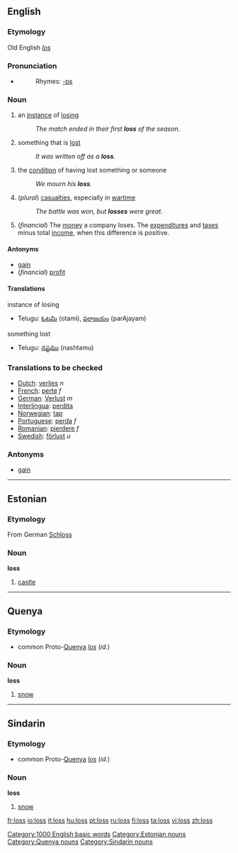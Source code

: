 ==English==

{{rank|plan|pain|official|940|loss|spot|wonderful|shook}}
===Etymology===
Old English ''[[los]]''

===Pronunciation===
*{{audio|en-us-loss.ogg|Audio (US)}}
*:Rhymes: [[Rhymes:English:-ɒs|-ɒs]]

===Noun===
{{en-noun|es}}
# an [[instance]] of [[losing]]
#:''The match ended in their first '''loss''' of the season.''
# something that is [[lost]]
#:''It was written off as a '''loss'''.''
# the [[condition]] of having lost something or someone
#:''We mourn his '''loss'''.''
#(''plural'') [[casualties]], especially in [[wartime]]
#:''The battle was won, but '''losses''' were great.''
#(''financial'') The [[money]] a company loses.  The [[expenditure]]s and [[tax]]es minus total [[income]], when this difference is positive.

====Antonyms====
*[[gain]]
*(''financial'') [[profit]]
====Translations====

;instance of losing
{{top}}
{{mid}}
*Telugu: [[ఓటమి]] (otami), [[పరాజయం]] (parAjayam)
{{bottom}}

;something lost
{{top}}
{{mid}}
*Telugu: [[నష్టము]] (nashtamu)
{{bottom}}

===Translations to be checked===
*[[Dutch]]: [[verlies]] ''n''
*[[French]]: [[perte]] ''f''
*[[German]]: [[Verlust]] ''m''
*[[Interlingua]]: [[perdita]]
*[[Norwegian]]: [[tap]]
*[[Portuguese]]: [[perda]] ''f''
*[[Romanian]]: [[pierdere]] ''f''
*[[Swedish]]: [[förlust]] ''u''

===Antonyms===
*[[gain]]

[[Category:1000 English basic words]]

----

==Estonian==
===Etymology===
From German [[Schloss]]
===Noun===
'''loss'''

# [[castle]]

[[Category:Estonian nouns]]

----

==Quenya==
===Etymology===
* common Proto-[[Quenya]] ''[[los]]'' (''id.'')
===Noun===
'''loss'''
# [[snow]]

[[Category:Quenya nouns]]
----

==Sindarin==
===Etymology===
* common Proto-[[Quenya]] ''[[los]]'' (''id.'')
===Noun===
'''loss'''
# [[snow]]

[[Category:Sindarin nouns]]

[[fr:loss]]
[[io:loss]]
[[it:loss]]
[[hu:loss]]
[[pt:loss]]
[[ru:loss]]
[[fi:loss]]
[[ta:loss]]
[[vi:loss]]
[[zh:loss]]